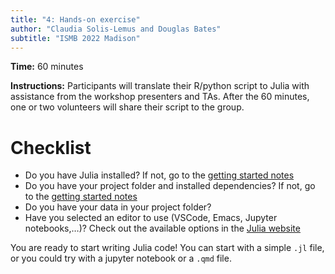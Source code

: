 ```yaml
---
title: "4: Hands-on exercise"
author: "Claudia Solis-Lemus and Douglas Bates"
subtitle: "ISMB 2022 Madison"
---
```


**Time:** 60 minutes

**Instructions:** Participants will translate their R/python script to Julia with assistance from the workshop presenters and TAs. After the 60 minutes, one or two volunteers will share their script to the group.

# Checklist

- Do you have Julia installed? If not, go to the [getting started notes](session1-get-started.qmd)
- Do you have your project folder and installed dependencies? If not, go to the [getting started notes](session1-get-started.qmd)
- Do you have your data in your project folder?
- Have you selected an editor to use (VSCode, Emacs, Jupyter notebooks,...)? Check out the available options in the [Julia website](https://julialang.org/)

You are ready to start writing Julia code! You can start with a simple `.jl` file, or you could try with a jupyter notebook or a `.qmd` file.